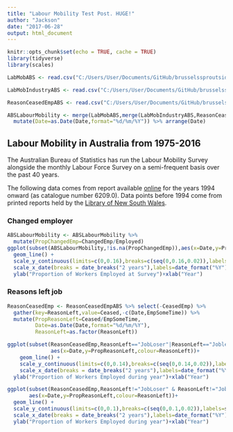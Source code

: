 ```yaml
---
title: "Labour Mobility Test Post. HUGE!"
author: "Jackson"
date: "2017-06-28"
output: html_document
---
```


```r
knitr::opts_chunk$set(echo = TRUE, cache = TRUE)
library(tidyverse)
library(scales)

LabMobABS <- read.csv("C:/Users/User/Documents/GitHub/brusselssproutsideas/data/LabourMobility.csv")

LabMobIndustryABS <- read.csv("C:/Users/User/Documents/GitHub/brusselssproutsideas/data/Labour Mobility By Industry.csv")

ReasonCeasedEmpABS <- read.csv("C:/Users/User/Documents/GitHub/brusselssproutsideas/data/Reasons Ceasing Employment.csv")

ABSLabourMobility <- merge(LabMobABS,merge(LabMobIndustryABS,ReasonCeasedEmpABS,all = T),all = T) %>%
  mutate(Date=as.Date(Date,format="%d/%m/%Y")) %>% arrange(Date)
```


## Labour Mobility in Australia from 1975-2016

The Australian Bureau of Statistics has run the Labour Mobility Survey alongside the monthly Labour Force Survey on a semi-frequent basis over the past 40 years.

The following data comes from report available [online](http://www.abs.gov.au/ausstats/abs@.nsf/mf/6209.0/)  for the years 1994 onward (as catalogue number 6209.0). Data points before 1994 come from printed reports held by the [Library of New South Wales](http://www.sl.nsw.gov.au/research-and-collections).

### Changed employer


```r
ABSLabourMobility <- ABSLabourMobility %>%
  mutate(PropChangedEmp=ChangedEmp/Employed)
ggplot(subset(ABSLabourMobility,!is.na(PropChangedEmp)),aes(x=Date,y=PropChangedEmp))+
  geom_line() + 
  scale_y_continuous(limits=c(0,0.16),breaks=c(seq(0,0.16,0.02)),labels=scales::percent)+
  scale_x_date(breaks = date_breaks("2 years"),labels=date_format("%Y"))+
  ylab("Proportion of Workers Employed at Survey")+xlab("Year")

```


### Reasons left job

```r
ReasonCeasedEmp <- ReasonCeasedEmpABS %>% select(-CeasedEmp) %>%
  gather(key=ReasonLeft,value=Ceased,-c(Date,EmpSomeTime)) %>%
  mutate(PropReasonLeft=Ceased/EmpSomeTime,
         Date=as.Date(Date,format="%d/%m/%Y"),
         ReasonLeft=as.factor(ReasonLeft))

ggplot(subset(ReasonCeasedEmp,ReasonLeft=="JobLoser"|ReasonLeft=="Jobleaver"),
              aes(x=Date,y=PropReasonLeft,colour=ReasonLeft))+
    geom_line() + 
    scale_y_continuous(limits=c(0,0.14),breaks=c(seq(0,0.14,0.02)),labels=scales::percent)+
    scale_x_date(breaks = date_breaks("2 years"),labels=date_format("%Y"))+
  ylab("Proportion of Workers Employed during year")+xlab("Year")
```

```r
ggplot(subset(ReasonCeasedEmp,ReasonLeft!="JobLoser" & ReasonLeft!="Jobleaver"),
       aes(x=Date,y=PropReasonLeft,colour=ReasonLeft))+
  geom_line() + 
  scale_y_continuous(limits=c(0,0.1),breaks=c(seq(0,0.1,0.02)),labels=scales::percent)+
  scale_x_date(breaks = date_breaks("2 years"),labels=date_format("%Y"))+
  ylab("Proportion of Workers Employed during year")+xlab("Year")
```